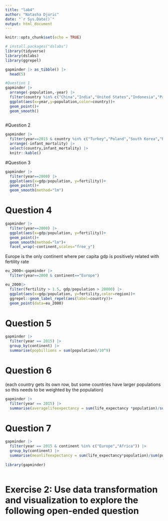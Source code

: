 ```yaml
---
title: "lab4"
author: "Natasha Djuric"
date: "`r Sys.Date()`"
output: html_document
---
```


```r
knitr::opts_chunk$set(echo = TRUE)
```

```r
# install.packages("dslabs")
library(tidyverse)
library(dslabs)
library(ggrepel)

gapminder |> as_tibble() |> 
  head(5)
```

```r
#Question 1
gapminder |> 
  arrange(-population,-year) |> 
  filter(country %in% c("China","India","United States","Indonesia","Pakistan")) |> 
  ggplot(aes(x=year,y=population,color=country))+
  geom_point()+
  geom_smooth()
  
```
#Question 2

```r
gapminder |> 
  filter(year==2015 & country %in% c("Turkey","Poland","South Korea","Russia","Vietnam","South Africa")) |> 
  arrange(-infant_mortality) |> 
  select(country,infant_mortality) |> 
  knitr::kable()
```

#Question 3

```r
gapminder |> 
  filter(year==2000) |> 
  ggplot(aes(x=gdp/population, y=fertility))+
  geom_point()+
  geom_smooth(method="lm")
```
# Question 4

```r
gapminder |> 
  filter(year==2000) |> 
  ggplot(aes(x=gdp/population, y=fertility))+
  geom_point()+
  geom_smooth(method="lm")+
  facet_wrap(~continent,scales="free_y")
```
Europe is the only continent where per capita gdp is positively related with fertility rate

```r
eu_2000<-gapminder |> 
  filter(year==2000 & continent=="Europe")

eu_2000|> 
  filter(fertility > 1.5, gdp/population > 20000) |> 
  ggplot(aes(x=gdp/population, y=fertility,color=region))+
  ggrepel::geom_label_repel(aes(label=country))+
  geom_point(data=eu_2000)
```
# Question 5
```r
gapminder |> 
  filter(year == 2015) |> 
  group_by(continent) |> 
  summarise(popbillions = sum(population)/10^9)
```

# Question 6
(each country gets its own row, but some countries have larger populations so this needs to be weighted by the population)
```r
gapminder |> 
  filter(year == 2015) |> 
  summarise(averagelifeexpectancy = sum(life_expectancy *population)/sum(population))
```

# Question 7
```r
gapminder |> 
  filter(year == 2015 & continent %in% c("Europe","Africa")) |> 
  group_by(continent) |> 
  summarise(meanlifeexpectancy = sum(life_expectancy*population)/sum(population)) 
  
library(gapminder)
  
```

# Exercise 2: Use data transformation and visualization to explore the following open-ended question

